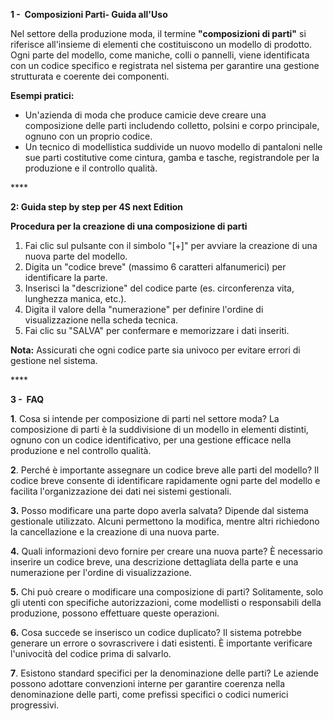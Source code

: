**1 -  Composizioni Parti- Guida all'Uso**

Nel settore della produzione moda, il termine **"composizioni di parti"** si riferisce all'insieme di elementi che costituiscono un modello di prodotto. Ogni parte del modello, come maniche, colli o pannelli, viene identificata con un codice specifico e registrata nel sistema per garantire una gestione strutturata e coerente dei componenti.

**Esempi pratici:**

* Un'azienda di moda che produce camicie deve creare una composizione delle parti includendo colletto, polsini e corpo principale, ognuno con un proprio codice.
* Un tecnico di modellistica suddivide un nuovo modello di pantaloni nelle sue parti costitutive come cintura, gamba e tasche, registrandole per la produzione e il controllo qualità.

**** 

**2: Guida step by step per 4S next Edition**

**Procedura per la creazione di una composizione di parti**

1. Fai clic sul pulsante con il simbolo "\[+]" per avviare la creazione di una nuova parte del modello.
2. Digita un "codice breve" (massimo 6 caratteri alfanumerici) per identificare la parte.
3. Inserisci la "descrizione" del codice parte (es. circonferenza vita, lunghezza manica, etc.).
4. Digita il valore della "numerazione" per definire l'ordine di visualizzazione nella scheda tecnica.
5. Fai clic su "SALVA" per confermare e memorizzare i dati inseriti.

**Nota:** Assicurati che ogni codice parte sia univoco per evitare errori di gestione nel sistema.

**** 

**3 -  FAQ**

**1**. Cosa si intende per composizione di parti nel settore moda? La composizione di parti è la suddivisione di un modello in elementi distinti, ognuno con un codice identificativo, per una gestione efficace nella produzione e nel controllo qualità.

**2**. Perché è importante assegnare un codice breve alle parti del modello? Il codice breve consente di identificare rapidamente ogni parte del modello e facilita l'organizzazione dei dati nei sistemi gestionali.

**3.** Posso modificare una parte dopo averla salvata? Dipende dal sistema gestionale utilizzato. Alcuni permettono la modifica, mentre altri richiedono la cancellazione e la creazione di una nuova parte.

**4.** Quali informazioni devo fornire per creare una nuova parte? È necessario inserire un codice breve, una descrizione dettagliata della parte e una numerazione per l'ordine di visualizzazione.

**5.** Chi può creare o modificare una composizione di parti? Solitamente, solo gli utenti con specifiche autorizzazioni, come modellisti o responsabili della produzione, possono effettuare queste operazioni.

**6.** Cosa succede se inserisco un codice duplicato? Il sistema potrebbe generare un errore o sovrascrivere i dati esistenti. È importante verificare l'univocità del codice prima di salvarlo.

**7**. Esistono standard specifici per la denominazione delle parti? Le aziende possono adottare convenzioni interne per garantire coerenza nella denominazione delle parti, come prefissi specifici o codici numerici progressivi.